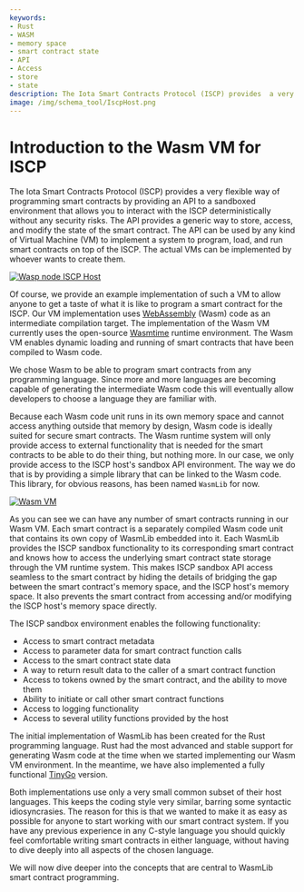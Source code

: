 ```yaml
---
keywords:
- Rust
- WASM
- memory space
- smart contract state
- API
- Access
- store
- state
description: The Iota Smart Contracts Protocol (ISCP) provides  a very flexible way of programming smart contracts by providing an API to a sandboxed environment that allows you to interact with the ISCP deterministically without any security risks.
image: /img/schema_tool/IscpHost.png
---
```

# Introduction to the Wasm VM for ISCP

The Iota Smart Contracts Protocol (ISCP) provides  a very flexible way of
programming smart contracts by providing an API to a sandboxed environment
that allows you to interact with the ISCP deterministically without any security risks.
The API provides a generic way to store, access, and modify the state of the smart
contract. The API can be used by any kind of Virtual Machine (VM) to implement a system to
program, load, and run smart contracts on top of the ISCP. The actual VMs can be
implemented by whoever wants to create them.

[![Wasp node ISCP Host](/img/schema_tool/IscpHost.png)](/img/schema_tool/IscpHost.png)

Of course, we provide an example implementation of such a VM to allow anyone to get
a taste of what it is like to program a smart contract for the ISCP. Our VM implementation
uses [WebAssembly](https://webassembly.org/) (Wasm) code as an intermediate compilation
target. The implementation of the Wasm VM currently uses the open-source
[Wasmtime](https://wasmtime.dev/) runtime environment. The Wasm VM enables dynamic
loading and running of smart contracts that have been compiled to Wasm code.

We chose Wasm to be able to program smart contracts from any programming language. Since
more and more languages are becoming capable of generating the intermediate Wasm code this
will eventually allow developers to choose a language they are familiar with.

Because each Wasm code unit runs in its own memory space and cannot access anything
outside that memory by design, Wasm code is ideally suited for secure smart contracts.
The Wasm runtime system will only provide access to external functionality that is needed
for the smart contracts to be able to do their thing, but nothing more. In our case, we
only provide access to the ISCP host's sandbox API environment. The way we do that is by
providing a simple library that can be linked to the Wasm code. This library, for
obvious reasons, has been named `WasmLib` for now.

[![Wasm VM](/img/schema_tool/WasmVM.png)](/img/schema_tool/WasmVM.png)

As you can see we can have any number of smart contracts running in our Wasm VM. Each
smart contract is a separately compiled Wasm code unit that contains its own copy of
WasmLib embedded into it. Each WasmLib provides the ISCP sandbox functionality to its
corresponding smart contract and knows how to access the underlying smart contract state
storage through the VM runtime system. This makes ISCP sandbox API access seamless to the
smart contract by hiding the details of bridging the gap between the smart contract's
memory space, and the ISCP host's memory space. It also prevents the smart contract from
accessing and/or modifying the ISCP host's memory space directly.

The ISCP sandbox environment enables the following functionality:

- Access to smart contract metadata
- Access to parameter data for smart contract function calls
- Access to the smart contract state data
- A way to return result data to the caller of a smart contract function
- Access to tokens owned by the smart contract, and the ability to move them
- Ability to initiate or call other smart contract functions
- Access to logging functionality
- Access to several utility functions provided by the host

The initial implementation of WasmLib has been created for the Rust programming language.
Rust had the most advanced and stable support for generating Wasm code at the time when we
started implementing our Wasm VM environment. In the meantime, we have also implemented a
fully functional [TinyGo](https://tinygo.org/) version.

Both implementations use only a very small common subset of their host languages. This
keeps the coding style very similar, barring some syntactic idiosyncrasies. The reason for
this is that we wanted to make it as easy as possible for anyone to start working with our
smart contract system. If you have any previous experience in any C-style language you
should quickly feel comfortable writing smart contracts in either language, without having
to dive deeply into all aspects of the chosen language.

We will now dive deeper into the concepts that are central to WasmLib smart contract
programming.

